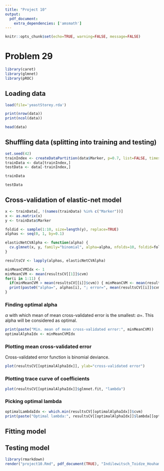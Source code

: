 ```yaml
---
title: "Project 10"
output:
  pdf_document: 
    extra_dependencies: ['amsmath']
---
```


```r
knitr::opts_chunk$set(echo=TRUE, warning=FALSE, message=FALSE)
```

# Problem 29

```r
library(caret)
library(glmnet)
library(pROC)
```

## Loading data

```r
load(file='yeastStorey.rda')
```

```r
print(nrow(data))
print(ncol(data))
```

```r
head(data)
```

## Shuffling data (splitting into training and testing)

```r
set.seed(42)
trainIndex <- createDataPartition(data$Marker, p=0.7, list=FALSE, times=1)
trainData <- data[trainIndex,]
testData <- data[-trainIndex,]
```

```r
trainData
```

```r
testData
```

## Cross-validation of elastic-net model

```r
x <- trainData[, !(names(trainData) %in% c("Marker"))]
x <- as.matrix(x)
y <- trainData$Marker
```

```r
foldid <- sample(1:10, size=length(y), replace=TRUE)
alphas <- seq(0, 1, by=0.1)

elasticNetCVAlpha <- function(alpha) {
  cv.glmnet(x, y, family="binomial", alpha=alpha, nfolds=10, foldid=foldid)
}

resultsCV <- lapply(alphas, elasticNetCVAlpha)
```

```r
minMeanCVMIdx <- 1
minMeanCVM <- mean(resultsCV[[1]]$cvm)
for(i in 1:11) { 
  if(minMeanCVM > mean(resultsCV[[i]]$cvm)) { minMeanCVM <- mean(resultsCV[[i]]$cvm); minMeanCVMIdx <- i}
  print(paste0("alpha=", alphas[i], "; error=", mean(resultsCV[[i]]$cvm))) 
}
```
### Finding optimal alpha

$\alpha$ with which mean of mean cross-validated error is the smallest: $\alpha=$.
This alpha will be considered as optimal.

```r
print(paste("Min. mean of mean cross-validated error:", minMeanCVM))
optimalAlphaIdx <- minMeanCVMIdx
```

### Plotting mean cross-validated error

Cross-validated error function is binomial deviance.

```r
plot(resultsCV[[optimalAlphaIdx]], ylab="cross-validated error")
```

### Plotting trace curve of coefficients

```r
plot(resultsCV[[optimalAlphaIdx]]$glmnet.fit, "lambda")
```

### Picking optimal lambda

```r
optimalLambdaIdx <- which.min(resultsCV[[optimalAlphaIdx]]$cvm)
print(paste("Optimal lambda:", resultsCV[[optimalAlphaIdx]]$lambda[[optimalLambdaIdx]]))
```

## Fitting model

## Testing model

```r
library(rmarkdown)
render("project10.Rmd", pdf_document(TRUE), "Indilewitsch_Toidze_Houhamdi_Pudziuvelyte_Project10.pdf")
```
